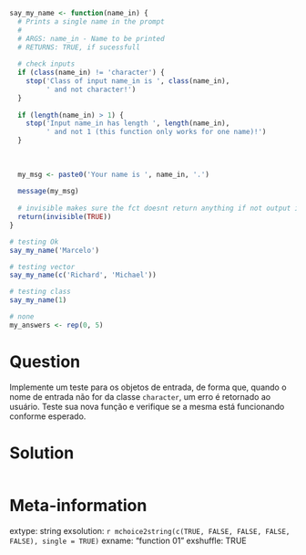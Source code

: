 ```r
say_my_name <- function(name_in) {
  # Prints a single name in the prompt
  #
  # ARGS: name_in - Name to be printed
  # RETURNS: TRUE, if sucessfull
  
  # check inputs
  if (class(name_in) != 'character') {
    stop('Class of input name_in is ', class(name_in), 
         ' and not character!')
  }
  
  if (length(name_in) > 1) {
    stop('Input name_in has length ', length(name_in), 
         ' and not 1 (this function only works for one name)!')
  }
  
  
  
  my_msg <- paste0('Your name is ', name_in, '.')
  
  message(my_msg)
  
  # invisible makes sure the fct doesnt return anything if not output is set
  return(invisible(TRUE))
}

# testing Ok
say_my_name('Marcelo')

# testing vector
say_my_name(c('Richard', 'Michael'))

# testing class
say_my_name(1)
```

```r
# none
my_answers <- rep(0, 5)
```

Question
========

Implemente um teste para os objetos de entrada, de forma que, quando o nome de entrada não for da classe `character`, um erro é retornado ao usuário. Teste sua nova função e verifique se a mesma está funcionando conforme esperado.


Solution
================

```r
```


Meta-information
================
extype: string
exsolution: `r mchoice2string(c(TRUE, FALSE, FALSE, FALSE, FALSE), single = TRUE)`
exname: "function 01"
exshuffle: TRUE

